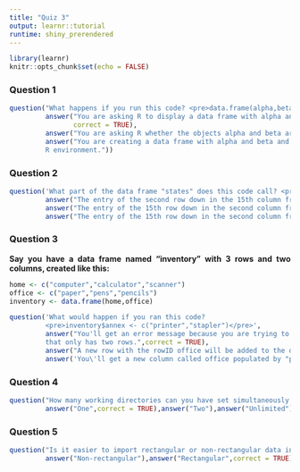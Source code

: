 ```yaml
---
title: "Quiz 3"
output: learnr::tutorial
runtime: shiny_prerendered
---
```


```r
library(learnr)
knitr::opts_chunk$set(echo = FALSE)
```

<style>body{text-align: justify;}</style>

### Question 1

```r
question("What happens if you run this code? <pre>data.frame(alpha,beta)</pre>",
         answer("You are asking R to display a data frame with alpha and beta in the R console.",
                correct = TRUE),
         answer("You are asking R whether the objects alpha and beta are data frames."),
         answer("You are creating a data frame with alpha and beta and saving it to the
         R environment."))
```

### Question 2

```r
question('What part of the data frame "states" does this code call? <pre>states[15,2]</pre>',
         answer("The entry of the second row down in the 15th column from the left."),
         answer("The entry of the 15th row down in the second column from the right."),
         answer("The entry of the 15th row down in the second column from the left.",correct = TRUE))
```

### Question 3

<b>Say you have a data frame named "inventory" with 3 rows and two columns, created like this:</b>

```r
home <- c("computer","calculator","scanner")
office <- c("paper","pens","pencils")
inventory <- data.frame(home,office)
```

```r
question('What would happen if you ran this code? 
         <pre>inventory$annex <- c("printer","stapler")</pre>',
         answer("You'll get an error message because you are trying to add a column
         that only has two rows.",correct = TRUE),
         answer("A new row with the rowID office will be added to the data."),
         answer('You\'ll get a new column called office populated by "printer" and "stapler."'))
```

### Question 4

```r
question("How many working directories can you have set simultaneously in an R session?",
         answer("One",correct = TRUE),answer("Two"),answer("Unlimited"))
```

### Question 5

```r
question("Is it easier to import rectangular or non-rectangular data into R?",
         answer("Non-rectangular"),answer("Rectangular",correct = TRUE))
```